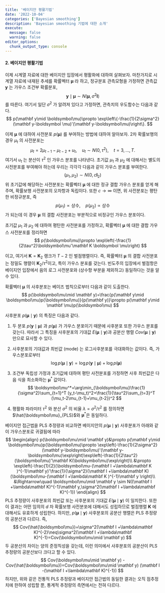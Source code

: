 ```yaml
---
title: '베이지안 평활기법'
date: '2022-10-04'
categories: ['Bayesian smoothing']
description: 'Bayesian smoothing 기법에 대한 소개'
execute: 
  message: false
  warning: false
editor_options: 
  chunk_output_type: console
---
```


#### 2. 베이지안 평활기법

이제 시계열 자료에 대한 베이지안 입장에서 평활화에 대하여 살펴보자.
마찬가지로 시계열 자료에 내재된 추세를 확률벡터 $\boldsymbol\mu$ 라 하고, 정규분포 관측모형을 가정하면 관측값 $\mathbf y$ 는 가우스 조건부 확률분포, 
$$
\mathbf y \mid \boldsymbol \mu \sim N(\boldsymbol\mu, \sigma^2\mathbf I)
$$
를 따른다. 여기서 일단 $\sigma^2$ 가 알려져 있다고 가정하면, 관측치의 우도함수는 다음과 같다. 
$$
p(\mathbf y\mid \boldsymbol\mu)\propto \exp\left\{-\frac{1}{2\sigma^2}(\mathbf y-\boldsymbol \mu)'(\mathbf y-\boldsymbol\mu)\right\}.
$$

이제 $\boldsymbol\mu$ 에 대하여 사전분포 $p(\boldsymbol\mu)$ 를 부여하는 방법에 대하여 알아보자. 2차 확률보행의 경우 $\mu_t$ 의 사전분포는 
$$
\mu_t=2\mu_{t-1}-\mu_{t-2}+u_t, \quad u_t\sim N(0,\tau^2),\quad t=3,\ldots,T.
$$
여기서 $u_t$ 는 분산이 $\tau^2$ 인 가우스 분포를 나타낸다. 초기값 $\mu_1$ 과 $\mu_2$ 에 대해서는 별도의 사전분포를 부여해야 하는데 우리는
각각각 다음과 같이 가우스 분포를 부여한다. 
$$
(\mu_1,\mu_2)\sim N(0,c\mathbf I_2)
$$
위 초기값에 해당하는 사전분포는 확률벡터 $\boldsymbol\mu$ 에 대한 정규 결합 가우스 분포를 얻게 해주며, 확률보행 사전분포의 오차항과 독립이다. 또한
$c\to\infty$ 이면, 위 사전분포는 평탄한 비정규분포, 즉 
$$
p(\mu_1)\propto \text{상수},\quad  p(\mu_2)\propto \text{상수}
$$
가 되는데 이 경우 $\boldsymbol\mu$ 의 결합 사전분포는 부분적으로 비정규인 가우스 분포이다. 

초기값 $\mu_1$ 과 $\mu_2$ 에 대하여 평탄한 사전분포를 가정하고, 확률벡터 $\boldsymbol\mu$ 에 대한 결합 가우스 사전분포를 정리하면 
$$
p(\boldsymbol\mu)\propto \exp\left(-\frac{1}{2\tau^2}\boldsymbol\mu'\mathbf K \boldsymbol \mu\right)
$$

이고, 여기서 $\mathbf K=\mathbf K_2$ 랭크가 $T-2$ 인 벌점행렬이다. 즉, 확률벡터 $\boldsymbol\mu$ 의 결합 사전분포는 정밀도 행렬이 $\mathbf K_2/\tau^2$이고, 특이 가우스 분포를 갖는다. 빈도주의 입장에서 벌점항은 베이지언 입장에서 음의 로그 사전분포와 (상수항 부분을 제외하고) 동일하다는 것을 알 수 있다.

확률벡터 $\boldsymbol\mu$ 의 사후분포는 베이즈 법칙으로부터 다음과 같이 도출한다. 
$$
p(\boldsymbol\mu\mid \mathbf y)=\frac{p(\mathbf y\mid \boldsymbol\mu)p(\boldsymbol\mu)}{p(\mathbf y)}\propto p(\mathbf y\mid \mathbf \mu)p(\boldsymbol\mu)
$$

사후분포 $p(\boldsymbol\mu\mid \mathbf y)$ 의 특징은 다음과 같다. 

1. 두 분포 $p(\mathbf y\mid \mathbf \mu)$ 과 $p(\boldsymbol\mu)$ 가 가우스 분포이기 때문에 사후분포 또한 가우스 분포를 갖는다. 따라서 그 특징을 사후분포의 기대값
   $E(\boldsymbol\mu\mid \mathbf y)$과 공분산 행렬 $Cov(\boldsymbol\mu\mid \mathbf y)$ 만으로 묘사할 수 있다. 

   

2. 사후분포의 기대값과 최빈값 (mode) 는 로그사후분포를 극대화하는 값이다. 즉, 가우스분포로부터 
   $$
   \log p(\boldsymbol\mu\mid \mathbf y)=\log p(\mathbf y\mid \boldsymbol\mu)+\log p(\boldsymbol\mu)
   $$
   
3. 조건부 독립성 가정과 초기값에 대하여 평탄 사전분포를 가정하면 사후 최빈값은 다음 식을 최소화하는 $\boldsymbol\mu^*$ 값이다. 
   $$
   \boldsymbol\mu^*=\arg\min_{\boldsymbol\mu}\frac{1}{\sigma^2}\sum_{t=1}^T (y_t-\mu_t)^2+\frac{1}{\tau^2}\sum_{t=3}^T (\mu_t-2\mu_{t-1}+\mu_{t-2})^2
   $$
   
4. 평활화 파라미터 $\tau^2$ 와 분산 $\sigma^2$ 의 비율 $\lambda=\sigma^2/\tau^2$ 를 정의하면 $\hat{\boldsymbol\mu}_{PLS}$와 $\boldsymbol\mu^*$은 동일하다.

베이지안 접근법을 PLS 추정량과 비교하면 베이지안의 $p(\boldsymbol\mu\mid \mathbf y)$ 사후분포가 아래와 같이 가우스분포로 귀결됨에 따라 
$$
\begin{align}
p(\boldsymbol\mu\mid \mathbf y)&\propto p(\mathbf y\mid \boldsymbol\mu)p(\boldsymbol\mu)\propto \exp\left(-\frac{1}{2\sigma^2}(\mathbf y-\boldsymbol\mu)'(\mathbf y-\boldsymbol\mu)\exp\right)\exp\left(-\frac{1}{2\tau^2}(\boldsymbol\mu)'\mathbf K(\boldsymbol\mu)\exp\right)\\
&\propto \exp\left(-\frac{1}{2}(\boldsymbol\mu-(\mathbf I +\lambda\mathbf K )^{-1}\mathbf y)'\frac{1}{\sigma^2}(\mathbf I +\lambda\mathbf K)(\boldsymbol\mu-(\mathbf I +\lambda\mathbf K )^{-1}\mathbf y \right)\\
&\Rightarrow\quad  \boldsymbol\mu\mid \mathbf y \sim N((\mathbf I +\lambda\mathbf K)^{-1}\mathbf y,\sigma^2(\mathbf I +\lambda\mathbf K)^{-1})
\end{align}
$$
PLS 추정량이 사후분포의 최빈값 또는 사후분포의 기대값 $E(\boldsymbol\mu\mid \mathbf y)$ 이 일치한다. 또한 이 결과는 어떤 임의의 $d$ 차 확률보행 사전분포에 대해서도 성립하므로 벌점행렬 $\mathbf K$ 에 대해서도 유효하게 성립한다. 하지만, $p(\boldsymbol\mu\mid \mathbf y)$ 사후분포의 공분산 행렬은 PLS 추정량의 공분산과 다르다. 즉, 
$$
Cov(\hat{\boldsymbol\mu})=\sigma^2(\mathbf I +\lambda\mathbf K)^{-2}\neq\sigma^2(\mathbf I +\lambda\mathbf K)^{-1}=Cov(\boldsymbol\mu\mid \mathbf y)
$$
두 공분산의 차이는 양의 준정칙성을 갖는데, 이런 의미에서 사후분포의 공분산이 PLS 추정량의 공분산보다 크다고 할 수 있다. 
$$
Cov(\boldsymbol\mu\mid \mathbf y) - Cov(\hat{\boldsymbol\mu})=Cov(\boldsymbol\mu\mid \mathbf y) (\mathbf I -(\mathbf I +\lambda\mathbf K)^{-1})
$$
하지만, 위와 같은 전통적 PLS 추정량과 베이지안 접근법의 동일한 결과는 오직 점추정치에 한하여 성립할 뿐, 통계적 추정량의 측면에서는 전혀 다르다.
